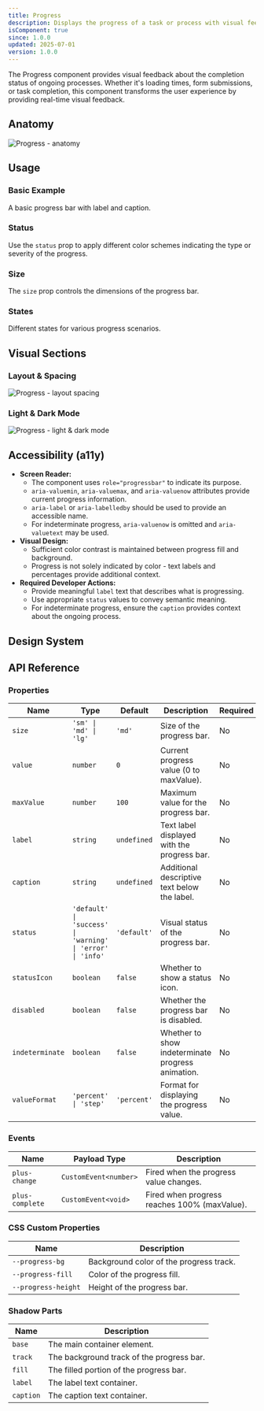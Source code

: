 ```yaml
---
title: Progress
description: Displays the progress of a task or process with visual feedback.
isComponent: true
since: 1.0.0
updated: 2025-07-01
version: 1.0.0
---
```




The Progress component provides visual feedback about the completion status of ongoing processes. Whether it's loading times, form submissions, or task completion, this component transforms the user experience by providing real-time visual feedback.

## Anatomy

<Image src={anatomy} alt="Progress - anatomy" />

## Usage

### Basic Example

A basic progress bar with label and caption.

<CodePreview autoGeneration={true}>
  <plus-progress
    value="50"
    label="File Upload"
    caption="Uploading..."
  ></plus-progress>
</CodePreview>

### Status

Use the `status` prop to apply different color schemes indicating the type or severity of the progress.

<CodePreview autoGeneration={true}>
  <plus-progress
    value="50"
    label="Default Progress"
    caption="Processing..."
  ></plus-progress>
  <plus-progress
    value="100"
    label="Success Progress"
    caption="Upload complete!"
    status="success"
  ></plus-progress>
  <plus-progress
    value="75"
    label="Warning Progress"
    caption="Disk space low..."
    status="warning"
  ></plus-progress>
  <plus-progress
    value="25"
    label="Error Progress"
    caption="Upload failed"
    status="error"
  ></plus-progress>
  <plus-progress
    value="60"
    label="Info Progress"
    caption="Processing data..."
    status="info"
  ></plus-progress>
</CodePreview>

### Size

The `size` prop controls the dimensions of the progress bar.

<CodePreview autoGeneration={true}>
  <plus-progress
    size="sm"
    label="Small Progress"
    caption="Loading..."
    value="50"
  ></plus-progress>
  <plus-progress
    size="md"
    label="Medium Progress"
    caption="Processing..."
    value="50"
  ></plus-progress>
  <plus-progress
    size="lg"
    label="Large Progress"
    caption="Working..."
    value="50"
  ></plus-progress>
</CodePreview>

### States

Different states for various progress scenarios.

<CodePreview autoGeneration={true}>
  <plus-progress
    value="75"
    label="Normal Progress"
    caption="Uploading files..."
  ></plus-progress>
  <plus-progress
    value="30"
    label="Disabled Progress"
    caption="Upload paused"
    disabled
  ></plus-progress>
  <plus-progress
    label="Indeterminate Progress"
    caption="Loading data..."
    indeterminate
  ></plus-progress>
</CodePreview>

## Visual Sections

### Layout & Spacing

<Image src={layoutSpacing} alt="Progress - layout spacing" />

### Light & Dark Mode

<Image src={lightDarkMode} alt="Progress - light & dark mode" />

## Accessibility (a11y)

*   **Screen Reader:**
    *   The component uses `role="progressbar"` to indicate its purpose.
    *   `aria-valuemin`, `aria-valuemax`, and `aria-valuenow` attributes provide current progress information.
    *   `aria-label` or `aria-labelledby` should be used to provide an accessible name.
    *   For indeterminate progress, `aria-valuenow` is omitted and `aria-valuetext` may be used.
*   **Visual Design:**
    *   Sufficient color contrast is maintained between progress fill and background.
    *   Progress is not solely indicated by color - text labels and percentages provide additional context.
*   **Required Developer Actions:**
    *   Provide meaningful `label` text that describes what is progressing.
    *   Use appropriate `status` values to convey semantic meaning.
    *   For indeterminate progress, ensure the `caption` provides context about the ongoing process.

## Design System

<EmbedContent url="https://www.figma.com/community/file/1310670219738074447/plus-ui-design-system" title="Plus UI Design System on Figma" />

## API Reference

### Properties

| Name          | Type                                                    | Default     | Description                                              | Required |
|---------------|---------------------------------------------------------|-------------|----------------------------------------------------------|----------|
| `size`        | `'sm' \| 'md' \| 'lg'`                                  | `'md'`      | Size of the progress bar.                                | No       |
| `value`       | `number`                                                | `0`         | Current progress value (0 to maxValue).                 | No       |
| `maxValue`    | `number`                                                | `100`       | Maximum value for the progress bar.                     | No       |
| `label`       | `string`                                                | `undefined` | Text label displayed with the progress bar.             | No       |
| `caption`     | `string`                                                | `undefined` | Additional descriptive text below the label.            | No       |
| `status`      | `'default' \| 'success' \| 'warning' \| 'error' \| 'info'` | `'default'` | Visual status of the progress bar.                      | No       |
| `statusIcon`  | `boolean`                                               | `false`     | Whether to show a status icon.                          | No       |
| `disabled`    | `boolean`                                               | `false`     | Whether the progress bar is disabled.                   | No       |
| `indeterminate` | `boolean`                                             | `false`     | Whether to show indeterminate progress animation.       | No       |
| `valueFormat` | `'percent' \| 'step'`                                   | `'percent'` | Format for displaying the progress value.               | No       |

### Events

| Name              | Payload Type        | Description                                    |
|-------------------|---------------------|------------------------------------------------|
| `plus-change`     | `CustomEvent<number>` | Fired when the progress value changes.         |
| `plus-complete`   | `CustomEvent<void>` | Fired when progress reaches 100% (maxValue).  |

### CSS Custom Properties

| Name                    | Description                                    |
|-------------------------|------------------------------------------------|
| `--progress-bg`         | Background color of the progress track.       |
| `--progress-fill`       | Color of the progress fill.                   |
| `--progress-height`     | Height of the progress bar.                   |

### Shadow Parts

| Name       | Description                               |
|------------|-------------------------------------------|
| `base`     | The main container element.               |
| `track`    | The background track of the progress bar. |
| `fill`     | The filled portion of the progress bar.   |
| `label`    | The label text container.                 |
| `caption`  | The caption text container.               |
